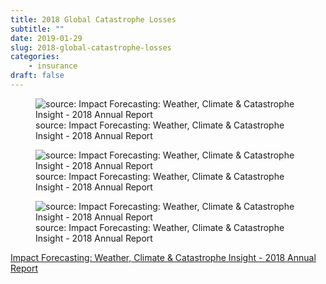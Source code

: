 ```yaml
---
title: 2018 Global Catastrophe Losses
subtitle: ""
date: 2019-01-29
slug: 2018-global-catastrophe-losses
categories:
    - insurance
draft: false
---
```


![source: Impact Forecasting: Weather, Climate & Catastrophe Insight - 2018 Annual Report](IF-2018-infographic.png)

![source: Impact Forecasting: Weather, Climate & Catastrophe Insight - 2018 Annual Report](IF-2018-2.png)

![source: Impact Forecasting: Weather, Climate & Catastrophe Insight - 2018 Annual Report](IF-2018-3.png)

[Impact Forecasting: Weather, Climate & Catastrophe Insight - 2018 Annual Report](https://www.aon.com/global-weather-catastrophe-natural-disasters-costs-climate-change-annual-report)
